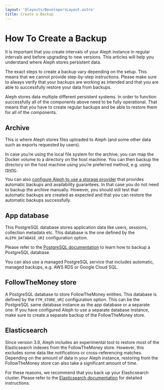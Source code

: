 ```yaml
---
layout: '@layouts/DevelopersLayout.astro'
title: Create a Backup
---
```


# How To Create a Backup
<p class="lead">It is important that you create intervals of your Aleph instance in regular intervals and before upgrading to new versions. This articles will help you understand where Aleph stores persistent data.</p>

<Callout theme="danger">The exact steps to create a backup vary depending on the setup. This means that we cannot provide step-by-step instructions. Please make sure to always verify that your backups are working as intended and that you are able to successfully restore your data from backups.</Callout>

Aleph stores data multiple different persistent systems. In order to function successfully all of the components above need to be fully operational. That means that you have to create regular backups and be able to restore them for all of the components.

## Archive
This is where Aleph stores files uploaded to Aleph (and some other data such as exports requested by users).

In case you’re using the local file system for the archive, you can map the Docker volume to a directory on the host machine. You can then backup the directory on the host machine using you’re preferred method, e.g. using [rsync](https://en.wikipedia.org/wiki/Rsync).

You can also [configure Aleph to use a storage provider](http://localhost:3000/developers/how-to/operations/blob-storage) that provides automatic backups and availability guarantees. In that case you do not need to backup the archive manually. However, you should still test that automatic backups are created as expected and that you can restore the automatic backups successfully.

## App database
This PostgreSQL database stores application data like users, sessions, collection metadata etc. This database is the one defined by the `ALEPH_DATABASE_URI` configuration option.

Please refer to the [PostgreSQL documentation](https://www.postgresql.org/docs/current/backup-dump.html) to learn how to backup a PostgreSQL database.

You can also use a managed PostgreSQL service that includes automatic, managed backups, e.g. AWS RDS or Google Cloud SQL.

## FollowTheMoney store
A PostgreSQL database to store FollowTheMoney entities. This database is defined by the `FTM_STORE_URI` configuration option. This can be the PostgreSQL same database instance as the app database or a separate one. If you have configured Aleph to use a separate database instance, make sure to create a separate backup of the FollowTheMoney store.

## Elasticsearch
Since version 3.8, Aleph includes an experimental tool to restore most of the Elasticsearch indexes from the FollowTheMoney store. However, this excludes some data like notifications or cross-referencing matches. Depending on the amount of data in your Aleph instance, restoring from the FollowTheMoney store can also take a significant amount of time.

For these reasons, we recommend that you back up your Elasticsearch cluster. Please refer to the [Elasticsearch documentation](https://www.elastic.co/guide/en/elasticsearch/reference/7.17/snapshots-take-snapshot.html) for detailed instructions.
